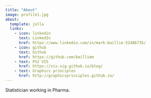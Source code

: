 ```yaml
---
title: "About"
image: profile1.jpg
about:
  template: jolla
  links:
    - icon: linkedin
      text: LinkedIn
      href: https://www.linkedin.com/in/mark-baillie-52486735/
    - icon: github
      text: Github
      href: https://github.com/bailliem
    - text: PSI VIS
      href: https://vis-sig.github.io/blog/
    - text: Graphics principles 
      href: http://graphicsprinciples.github.io/
---
```


Statistician working in Pharma. 
